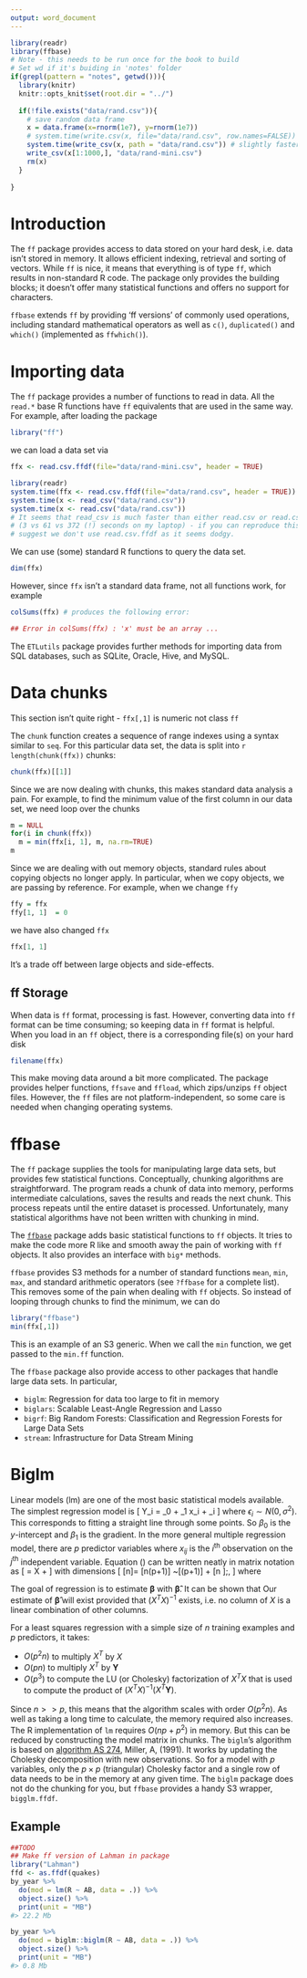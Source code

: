 ```yaml
---
output: word_document
---
```


```r
library(readr)
library(ffbase)
# Note - this needs to be run once for the book to build
# Set wd if it's buiding in 'notes' folder
if(grepl(pattern = "notes", getwd())){
  library(knitr)
  knitr::opts_knit$set(root.dir = "../")
  
  if(!file.exists("data/rand.csv")){
    # save random data frame
    x = data.frame(x=rnorm(1e7), y=rnorm(1e7))
    # system.time(write.csv(x, file="data/rand.csv", row.names=FALSE))
    system.time(write_csv(x, path = "data/rand.csv")) # slightly faster
    write_csv(x[1:1000,], "data/rand-mini.csv")
    rm(x)
  }
  
}
```

\chapter{The ff package}

#  Introduction

The `ff` package provides access to data stored on your hard desk, i.e. data isn't stored in memory. It allows efficient indexing, retrieval and sorting of vectors. While `ff` is nice, it means that everything is of type `ff`, which results in non-standard R code. The package only provides the building blocks; it doesn't offer many statistical functions and offers no support for characters. 

`ffbase` extends `ff` by providing 'ff versions' of commonly used operations,
including standard mathematical operators as well as
`c()`, `duplicated()` and `which()` (implemented as `ffwhich()`).


# Importing data

The `ff` package provides a number of functions to read in data. All the `read.*` base R functions have `ff` equivalents that are used in the same way. For example, after loading the package

```r
library("ff")
```

we can load a data set via

```r
ffx <- read.csv.ffdf(file="data/rand-mini.csv", header = TRUE)
```

```r
library(readr)
system.time(ffx <- read.csv.ffdf(file="data/rand.csv", header = TRUE))
system.time(x <- read_csv("data/rand.csv"))
system.time(x <- read.csv("data/rand.csv"))
# It seems that read_csv is much faster than either read.csv or read.csv.ffdf
# (3 vs 61 vs 372 (!) seconds on my laptop) - if you can reproduce this i 
# suggest we don't use read.csv.ffdf as it seems dodgy.
```

We can use (some) standard R functions to query the data set.

```r
dim(ffx)
```

However, since `ffx` isn't a standard data frame, not all functions work, for example

```r
colSums(ffx) # produces the following error:

## Error in colSums(ffx) : 'x' must be an array ...
```


The `ETLutils` package provides further methods for importing data from SQL databases, such as SQLite, Oracle, Hive, and MySQL. 

# Data chunks

This section isn't quite right - `ffx[,1]` is numeric not class `ff`

The `chunk` function creates a sequence of range indexes using a syntax similar to `seq`. For this particular data set, the data is split into `r length(chunk(ffx))` chunks:

```r
chunk(ffx)[[1]]
```

Since we are now dealing with chunks, this makes standard data analysis a pain. For example, to find the minimum value of the first column in our data set, we need loop over the chunks

```r
m = NULL
for(i in chunk(ffx))
  m = min(ffx[i, 1], m, na.rm=TRUE)
m
```

Since we are dealing with out memory objects, standard rules about copying objects no longer apply. In particular, when we copy objects, we are passing by reference. For example, when we change `ffy`

```r
ffy = ffx
ffy[1, 1]  = 0
```

we have also changed `ffx`

```r
ffx[1, 1]
```

It's a trade off between large objects and side-effects.  





## ff Storage

When data is `ff` format, processing is fast. However, converting data into `ff` format can be time consuming; so keeping data in `ff` format is helpful. When you load in an `ff` object, there is a corresponding file(s) on your hard disk

```r
filename(ffx)
```

This make moving data around a bit more complicated. The package provides helper functions, `ffsave` and `ffload`, which zips/unzips `ff` object files. However, the `ff` files are not platform-independent, so some care is needed when changing operating systems.


# ffbase


The `ff` package supplies the tools for manipulating large data sets, but provides few statistical functions. Conceptually, chunking algorithms are straightforward. The program reads a chunk of data into memory, performs intermediate calculations, saves the results and reads the next chunk. This process repeats until the entire dataset is processed. Unfortunately, many statistical algorithms have not been written with chunking in mind.

The [`ffbase`](http://github.com/edwindj/ffbase) package adds basic statistical functions to `ff` objects. It tries to make the code more R like and smooth away the pain of working with `ff` objects. It also provides an interface with `big*` methods.

`ffbase` provides S3 methods for a number of standard functions `mean`, `min`, `max`, and standard arithmetic operators (see `?ffbase` for a complete list). This removes some of the pain when dealing with `ff` objects. So instead of looping through chunks to find the minimum, we can do

```r
library("ffbase")
min(ffx[,1])
```

This is an example of an S3 generic. When we call the `min` function, we get passed to the `min.ff` function.

The `ffbase` package also provide access to other packages that handle large data sets. In particular,

 * `biglm`: Regression for data too large to fit in memory
 * `biglars`: Scalable Least-Angle Regression and Lasso
 * `bigrf`: Big Random Forests: Classification and Regression Forests for Large Data Sets
 * `stream`: Infrastructure for Data Stream Mining
 
# Biglm

Linear models (lm) are one of the most basic statistical models available. The simplest regression model is 
\[
Y_i = \beta_0 + \beta_1 x_i + \epsilon_i
\]
where $\epsilon_i \sim N(0, \sigma^2)$. This corresponds to fitting a straight line through some points. So $\beta_0$ is the  $y$-intercept and $\beta_1$ is the gradient. In the more general multiple regression model, there are $p$ predictor variables
\begin{equation}
Y_i = \beta_0 + \beta_1 x_{i1} + \beta_2 x_{i2} + \cdots + \beta_p x_{ip} + \epsilon_i, 
\end{equation}
where $x_{ij}$ is the $i^\text{th}$ observation on the $j^\text{th}$ independent variable. Equation (\ref{}) can be written neatly in matrix notation as
\[
\mathbf{Y} = X \mathbf{\beta} + \mathbf{\epsilon}
\]
with dimensions
\[
[n\times 1]= [n\times (p+1)] ~[(p+1)\times 1] + [n \times 1 ]\;,
\]
where
\begin{itemize}
\item $\mathbf{Y}$ is the response vector - (dimensions $n \times 1$);
\item $X$ is the design matrix - (dimensions $n \times (p+1)$);
\item $\mathbf{\beta}$ is the parameter vector - (dimensions $(p+1) \times 1$);
\item $\mathbf{\epsilon}$ is the error vector - (dimensions $n \times 1$).
\end{itemize}
The goal of regression is to estimate $\mathbf{\beta}$ with $\mathbf{\hat\beta}$. It can be shown that 
\begin{equation}
 \mathbf{\hat\beta} = (X^T X)^{-1} X^T \mathbf{Y} \;.
\end{equation}
Our estimate of $\mathbf {\hat \beta}$ will exist provided that $(X^T X)^{-1}$
exists, i.e. no column of $X$ is a linear combination of other columns.

For a least squares regression with a simple size of $n$ training examples and $p$ predictors, it takes:

 * $O(p^2n)$ to multiply $X^T$ by $X$
 * $O(pn)$ to multiply $X^T$ by $\mathbf{Y}$
 * $O(p^3)$ to compute the LU (or Cholesky) factorization of $X^TX$ that is used to compute the product of $(X^TX)^{-1} (X^T\mathbf{Y})$.
 
Since $n >> p$, this means that the algorithm scales with order $O(p^2 n)$. As well as taking a long time to calculate, the memory required also increases. The R implementation of `lm` requires $O(np + p^2)$ in memory. But this can be reduced by constructing the model matrix in chunks. The `biglm`'s algorithm is based on [algorithm AS 274](http://lib.stat.cmu.edu/apstat/274), Miller, A, (1991). It works by updating the Cholesky decomposition with new observations. So for a model with $p$ variables, only the $p \times p$ (triangular) Cholesky factor and a single row of data needs to be in the memory at any given time. The `biglm` package does not do the chunking for you, but `ffbase` provides a handy S3 wrapper, `bigglm.ffdf`.


## Example


```r
##TODO
## Make ff version of Lahman in package
library("Lahman")
ffd <- as.ffdf(quakes)
by_year %>% 
  do(mod = lm(R ~ AB, data = .)) %>%
  object.size() %>%
  print(unit = "MB")
#> 22.2 Mb

by_year %>% 
  do(mod = biglm::biglm(R ~ AB, data = .)) %>%
  object.size() %>%
  print(unit = "MB")
#> 0.8 Mb
```


















 
 

